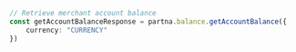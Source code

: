 ```typescript index.ts
// Retrieve merchant account balance
const getAccountBalanceResponse = partna.balance.getAccountBalance({
    currency: "CURRENCY"
})
```